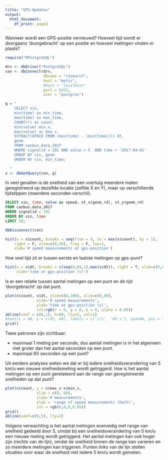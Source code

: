 ```yaml
---
title: "GPS-Updates"
output:
  html_document:
    df_print: paged
---
```


Wanneer wordt een GPS-positie vernieuwd? Hoeveel tijd wordt er doorgaans 'doorgebracht' op een positie en hoeveel metingen vinden er plaats?

```r
require("RPostgreSQL")

drv <- dbDriver("PostgreSQL")
con <- dbConnect(drv, 
                 dbname = "research",
                 host = "metis",
                 #host = "localhost"
                 port = 5433,
                 user = "postgres")

q = "
    SELECT vin, 
    min(time) as min_time, 
    max(time) as max_time, 
    COUNT(*) as count, 
    min(value) min_v, 
    max(value) as max_v, 
    EXTRACT(EPOCH FROM (max(time) - (min(time)))) dt,
    geom 
    FROM canbus.data_2017
    WHERE signalid = 191 AND value > 5  AND time > '2017-04-01' 
    GROUP BY vin, geom
    ORDER BY vin, min_time;

  "
x <- dbGetQuery(con, q)
```

In veel gevallen is de snelheid van een voertuig meerdere malen geregistreerd op dezelfde locatie (zelfde X en Y), maar op verschillende tijdstippen (meerdere seconden verschil).

```sql
SELECT vin, time, value as speed, st_x(geom_rd), st_y(geom_rd)
FROM canbus.data_2017
WHERE signalid = 191
ORDER BY vin, time 
LIMIT 10;
```


```r
dbDisconnect(con)
```

```r
hist(x = x$count, breaks = seq(from = 0, to = max(x$count), by = 1), 
    right = F, xlim=c(0,50), freq = F, las=1,
    xlab='# speed measurements at gps-position')
```


Hoe veel tijd zit er tussen eerste en laatste metingen op gps-punt? 
```r
hist(x = x$dt, breaks = c(seq(0,60,1),max(x$dt)), right = T, xlim=c(0,60), freq = F, las=1,
     xlab='time at gps-position (s)')
```

Is er een relatie tussen aantal metingen op een punt en de tijd 'doorgebracht' op dat punt.
```r
plot(x$count, x$dt, ylim=c(0,100), xlim=c(0,40),
              xlab='# speed measurements',
              ylab='time at gps-position (s)',
              col=rgb(r = 0, g = 0, b = 0, alpha = 0.05))
abline(coef = c(0,1), h=60, lty=2, col=1)
#text(x = 40, y = c(45, 60), labels = c('1/s', '60 s'), xpd=NA, pos = 3)
grid()
```

Twee patronen zijn zichtbaar: 

* maximaal 1 meting per seconde, dus aantal metingen is in het algemeen niet groter dan het aantal seconden op een punt.
* maximaal 60 seconden op een punt? 

Uit eerdere analyses weten we dat er bij iedere snelheidsverandering van 5 km/u een nieuwe snelheidsmeting wordt getriggerd. Hoe is het aantal metingen op een punt gerelateerd aan de range van geregistreerde snelheden op dat punt?

```r
plot(x$count, y = x$max_v-x$min_v, 
              xlim = c(0, 60),
              xlab='# measurements', 
              ylab = 'range of speed measurements (km/h)',
              col = rgb(0,0,0,0.05))
grid()
abline(coef=c(0,5), lty=2)
```

Volgens verwachting is het aantal metingen evenredig met range van snelheid gedeeld door 5, omdat bij een snelheidsverandering van 5 km/u een nieuwe meting wordt getriggerd. Het aantal metingen kan ook hoger zijn (rechts van de lijn), omdat de snelheid binnen de range kan varieren en zo meerdere metingen kan triggeren. Punten links van de lijn stellen situaties voor waar de snelheid niet iedere 5 km/u wordt gemeten. 